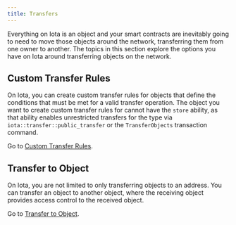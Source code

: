 ```yaml
---
title: Transfers
---
```


Everything on Iota is an object and your smart contracts are inevitably going to need to move those objects around the network, transferring them from one owner to another. The topics in this section explore the options you have on Iota around transferring objects on the network.

## Custom Transfer Rules

On Iota, you can create custom transfer rules for objects that define the conditions that must be met for a valid transfer operation. The object you want to create custom transfer rules for cannot have the `store` ability, as that ability enables unrestricted transfers for the type via `iota::transfer::public_transfer` or the `TransferObjects` transaction command.

Go to [Custom Transfer Rules](./transfers/custom-rules.mdx).

## Transfer to Object

On Iota, you are not limited to only transferring objects to an address. You can transfer an object to another object, where the receiving object provides access control to the received object. 

Go to [Transfer to Object](./transfers/transfer-to-object.mdx). 